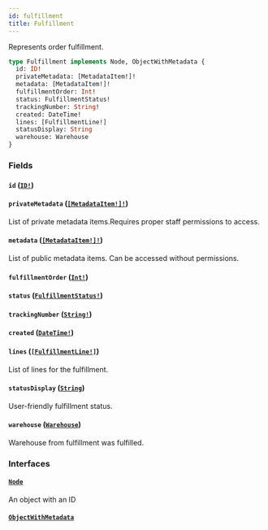 ```yaml
---
id: fulfillment
title: Fulfillment
---
```


Represents order fulfillment.

```graphql
type Fulfillment implements Node, ObjectWithMetadata {
  id: ID!
  privateMetadata: [MetadataItem!]!
  metadata: [MetadataItem!]!
  fulfillmentOrder: Int!
  status: FulfillmentStatus!
  trackingNumber: String!
  created: DateTime!
  lines: [FulfillmentLine!]
  statusDisplay: String
  warehouse: Warehouse
}
```

### Fields

#### `id` ([`ID!`](../../../developer/api-reference/scalars/id))

#### `privateMetadata` ([`[MetadataItem!]!`](../../../developer/api-reference/objects/metadata-item))

List of private metadata items.Requires proper staff permissions to access.

#### `metadata` ([`[MetadataItem!]!`](../../../developer/api-reference/objects/metadata-item))

List of public metadata items. Can be accessed without permissions.

#### `fulfillmentOrder` ([`Int!`](../../../developer/api-reference/scalars/int))

#### `status` ([`FulfillmentStatus!`](../../../developer/api-reference/enums/fulfillment-status))

#### `trackingNumber` ([`String!`](../../../developer/api-reference/scalars/string))

#### `created` ([`DateTime!`](../../../developer/api-reference/scalars/date-time))

#### `lines` ([`[FulfillmentLine!]`](../../../developer/api-reference/objects/fulfillment-line))

List of lines for the fulfillment.

#### `statusDisplay` ([`String`](../../../developer/api-reference/scalars/string))

User-friendly fulfillment status.

#### `warehouse` ([`Warehouse`](../../../developer/api-reference/objects/warehouse))

Warehouse from fulfillment was fulfilled.

### Interfaces

#### [`Node`](../../../developer/api-reference/interfaces/node)

An object with an ID

#### [`ObjectWithMetadata`](../../../developer/api-reference/interfaces/object-with-metadata)
